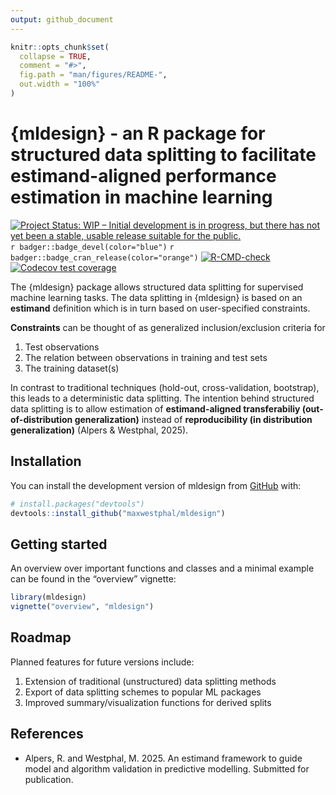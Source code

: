 ```yaml
---
output: github_document
---
```


<!-- README.md is generated from README.Rmd. Please edit that file -->

```r
knitr::opts_chunk$set(
  collapse = TRUE,
  comment = "#>",
  fig.path = "man/figures/README-",
  out.width = "100%"
)
```

# {mldesign} - an R package for structured data splitting to facilitate estimand-aligned performance estimation in machine learning

<!-- badges: start -->
[![Project Status: WIP – Initial development is in progress, but there has not yet been a stable, usable release suitable for the public.](https://www.repostatus.org/badges/latest/wip.svg)](https://www.repostatus.org/#wip)
`r badger::badge_devel(color="blue")`
`r badger::badge_cran_release(color="orange")`
[![R-CMD-check](https://github.com/maxwestphal/mldesign/actions/workflows/R-CMD-check.yaml/badge.svg)](https://github.com/maxwestphal/mldesign/actions/workflows/R-CMD-check.yaml)
[![Codecov test coverage](https://codecov.io/gh/maxwestphal/mldesign/branch/main/graph/badge.svg)](https://app.codecov.io/gh/maxwestphal/mldesign?branch=main)
<!-- badges: end -->



The {mldesign} package allows structured data splitting for supervised machine learning tasks. 
The data splitting in {mldesign} is based on an **estimand** definition which is in turn based
on user-specified constraints.

**Constraints** can be thought of as generalized inclusion/exclusion criteria for 

1. Test observations
2. The relation between observations in training and test sets
3. The training dataset(s)

In contrast to traditional techniques (hold-out, cross-validation, bootstrap), this leads to a
deterministic data splitting. The intention behind structured data splitting is to allow estimation of **estimand-aligned transferabiliy (out-of-distribution generalization)** instead of **reproducibility (in distribution generalization)** (Alpers & Westphal, 2025).


## Installation

You can install the development version of mldesign from [GitHub](https://github.com/) with:

```r
# install.packages("devtools")
devtools::install_github("maxwestphal/mldesign")
```

## Getting started

An overview over important functions and classes and a minimal example can be found in the "overview" vignette:

```r
library(mldesign)
vignette("overview", "mldesign")
```


## Roadmap

Planned features for future versions include:

1. Extension of traditional (unstructured) data splitting methods 
2. Export of data splitting schemes to popular ML packages
3. Improved summary/visualization functions for derived splits


## References

- Alpers, R. and Westphal, M. 2025. An estimand framework to guide model and
algorithm validation in predictive modelling. Submitted for publication.

